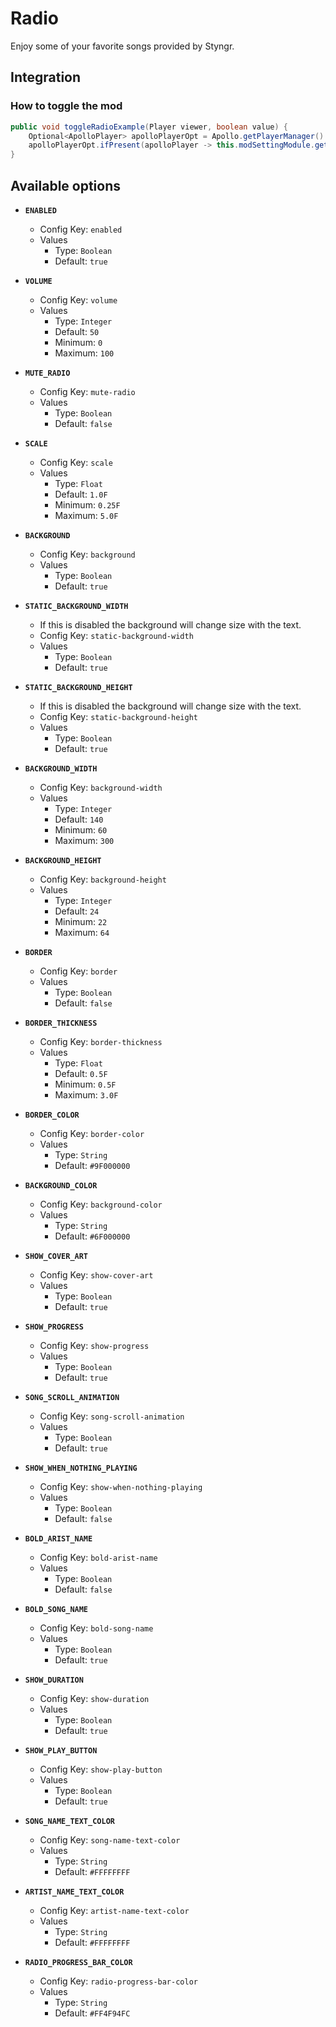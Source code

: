 # Radio

Enjoy some of your favorite songs provided by Styngr.

## Integration

### How to toggle the mod

```java
public void toggleRadioExample(Player viewer, boolean value) {
    Optional<ApolloPlayer> apolloPlayerOpt = Apollo.getPlayerManager().getPlayer(viewer.getUniqueId());
    apolloPlayerOpt.ifPresent(apolloPlayer -> this.modSettingModule.getOptions().set(apolloPlayer, ModRadio.ENABLED, value));
}
```

## Available options

- __`ENABLED`__
    - Config Key: `enabled`
    - Values
        - Type: `Boolean`
        - Default: `true`

- __`VOLUME`__
    - Config Key: `volume`
    - Values
        - Type: `Integer`
        - Default: `50`
        - Minimum: `0`
        - Maximum: `100`

- __`MUTE_RADIO`__
    - Config Key: `mute-radio`
    - Values
        - Type: `Boolean`
        - Default: `false`

- __`SCALE`__
    - Config Key: `scale`
    - Values
        - Type: `Float`
        - Default: `1.0F`
        - Minimum: `0.25F`
        - Maximum: `5.0F`

- __`BACKGROUND`__
    - Config Key: `background`
    - Values
        - Type: `Boolean`
        - Default: `true`

- __`STATIC_BACKGROUND_WIDTH`__
    - If this is disabled the background will change size with the text.
    - Config Key: `static-background-width`
    - Values
        - Type: `Boolean`
        - Default: `true`

- __`STATIC_BACKGROUND_HEIGHT`__
    - If this is disabled the background will change size with the text.
    - Config Key: `static-background-height`
    - Values
        - Type: `Boolean`
        - Default: `true`

- __`BACKGROUND_WIDTH`__
    - Config Key: `background-width`
    - Values
        - Type: `Integer`
        - Default: `140`
        - Minimum: `60`
        - Maximum: `300`

- __`BACKGROUND_HEIGHT`__
    - Config Key: `background-height`
    - Values
        - Type: `Integer`
        - Default: `24`
        - Minimum: `22`
        - Maximum: `64`

- __`BORDER`__
    - Config Key: `border`
    - Values
        - Type: `Boolean`
        - Default: `false`

- __`BORDER_THICKNESS`__
    - Config Key: `border-thickness`
    - Values
        - Type: `Float`
        - Default: `0.5F`
        - Minimum: `0.5F`
        - Maximum: `3.0F`

- __`BORDER_COLOR`__
    - Config Key: `border-color`
    - Values
        - Type: `String`
        - Default: `#9F000000`

- __`BACKGROUND_COLOR`__
    - Config Key: `background-color`
    - Values
        - Type: `String`
        - Default: `#6F000000`

- __`SHOW_COVER_ART`__
    - Config Key: `show-cover-art`
    - Values
        - Type: `Boolean`
        - Default: `true`

- __`SHOW_PROGRESS`__
    - Config Key: `show-progress`
    - Values
        - Type: `Boolean`
        - Default: `true`

- __`SONG_SCROLL_ANIMATION`__
    - Config Key: `song-scroll-animation`
    - Values
        - Type: `Boolean`
        - Default: `true`

- __`SHOW_WHEN_NOTHING_PLAYING`__
    - Config Key: `show-when-nothing-playing`
    - Values
        - Type: `Boolean`
        - Default: `false`

- __`BOLD_ARIST_NAME`__
    - Config Key: `bold-arist-name`
    - Values
        - Type: `Boolean`
        - Default: `false`

- __`BOLD_SONG_NAME`__
    - Config Key: `bold-song-name`
    - Values
        - Type: `Boolean`
        - Default: `true`

- __`SHOW_DURATION`__
    - Config Key: `show-duration`
    - Values
        - Type: `Boolean`
        - Default: `true`

- __`SHOW_PLAY_BUTTON`__
    - Config Key: `show-play-button`
    - Values
        - Type: `Boolean`
        - Default: `true`

- __`SONG_NAME_TEXT_COLOR`__
    - Config Key: `song-name-text-color`
    - Values
        - Type: `String`
        - Default: `#FFFFFFFF`

- __`ARTIST_NAME_TEXT_COLOR`__
    - Config Key: `artist-name-text-color`
    - Values
        - Type: `String`
        - Default: `#FFFFFFFF`

- __`RADIO_PROGRESS_BAR_COLOR`__
    - Config Key: `radio-progress-bar-color`
    - Values
        - Type: `String`
        - Default: `#FF4F94FC`

